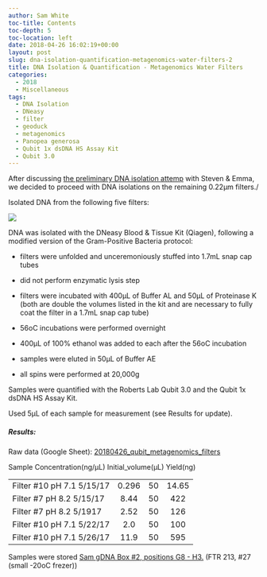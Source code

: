 ```yaml
---
author: Sam White
toc-title: Contents
toc-depth: 5
toc-location: left
date: 2018-04-26 16:02:19+00:00
layout: post
slug: dna-isolation-quantification-metagenomics-water-filters-2
title: DNA Isolation & Quantification - Metagenomics Water Filters
categories:
  - 2018
  - Miscellaneous
tags:
  - DNA Isolation
  - DNeasy
  - filter
  - geoduck
  - metagenomics
  - Panopea generosa
  - Qubit 1x dsDNA HS Assay Kit
  - Qubit 3.0
---
```


After discussing [the preliminary DNA isolation attemp](https://robertslab.github.io/sams-notebook/posts/2018/2018-04-11-dna-isolation-quantification-metagenomics-water-filters/) with Steven & Emma, we decided to proceed with DNA isolations on the remaining 0.22μm filters./

Isolated DNA from the following five filters:

![](https://owl.fish.washington.edu/Athaliana/20180425_metagenome_filters.jpg)

DNA was isolated with the DNeasy Blood & Tissue Kit (Qiagen), following a modified version of the Gram-Positive Bacteria protocol:





  * filters were unfolded and unceremoniously stuffed into 1.7mL snap cap tubes


  * did not perform enzymatic lysis step


  * filters were incubated with 400μL of Buffer AL and 50μL of Proteinase K (both are double the volumes listed in the kit and are necessary to fully coat the filter in a 1.7mL snap cap tube)


  * 56oC incubations were performed overnight


  * 400μL of 100% ethanol was added to each after the 56oC incubation


  * samples were eluted in 50μL of Buffer AE


  * all spins were performed at 20,000g



Samples were quantified with the Roberts Lab Qubit 3.0 and the Qubit 1x dsDNA HS Assay Kit.

Used 5μL of each sample for measurement (see Results for update).



##### Results:



Raw data (Google Sheet): [20180426_qubit_metagenomics_filters](https://docs.google.com/spreadsheets/d/1v8H6ruVeF-zQCBOo8fWYj08yChqxwcfWhV1KZZXUo04/edit?usp=sharing)

<table >

<tr >
  Sample
  Concentration(ng/μL)
  Initial_volume(μL)
  Yield(ng)
</tr>

<tbody >
<tr >
  
<td align="left" >Filter #10 pH 7.1 5/15/17
</td>
  
<td align="center" >0.296
</td>
  
<td align="center" >50
</td>
  
<td align="center" >14.65
</td>
</tr>
<tr >
  
<td align="left" >Filter #7 pH 8.2 5/15/17
</td>
  
<td align="center" >8.44
</td>
  
<td align="center" >50
</td>
  
<td align="center" >422
</td>
</tr>
<tr >
  
<td align="left" >Filter #7 pH 8.2 5/1917
</td>
  
<td align="center" >2.52
</td>
  
<td align="center" >50
</td>
  
<td align="center" >126
</td>
</tr>
<tr >
  
<td align="left" >Filter #10 pH 7.1 5/22/17
</td>
  
<td align="center" >2.0
</td>
  
<td align="center" >50
</td>
  
<td align="center" >100
</td>
</tr>
<tr >
  
<td align="left" >Filter #10 pH 7.1 5/26/17
</td>
  
<td align="center" >11.9
</td>
  
<td align="center" >50
</td>
  
<td align="center" >595
</td>
</tr>
</tbody>
</table>

Samples were stored [Sam gDNA Box #2, positions G8 - H3.](https://docs.google.com/spreadsheets/d/1SWzKMKh7LBOgTfvEhJamE6pZFsTpRXY7otzXUC5fZSM/edit?usp=sharing) (FTR 213, #27 (small -20oC frezer))

